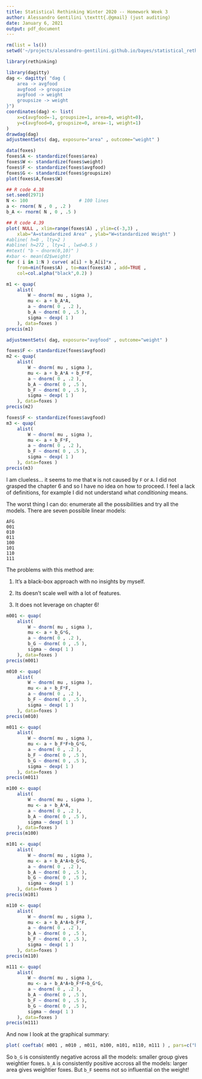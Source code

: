 ```yaml
---
title: Statistical Rethinking Winter 2020 -- Homework Week 3
author: Alessandro Gentilini \texttt{.@gmail} (just auditing)
date: January 6, 2021
output: pdf_document
---
```


```r
rm(list = ls())
setwd('~/projects/alessandro-gentilini.github.io/bayes/statistical_rethinking_2020/')
```

```r
library(rethinking)
```

```r
library(dagitty)
dag <- dagitty( "dag {
    area -> avgfood
    avgfood -> groupsize
    avgfood -> weight
    groupsize -> weight
}")
coordinates(dag) <- list(
    x=c(avgfood=-1, groupsize=1, area=0, weight=0),
    y=c(avgfood=0, groupsize=0, area=-1, weight=1)
)
drawdag(dag)
adjustmentSets( dag, exposure="area" , outcome="weight" )
```

```r
data(foxes)
foxes$A <- standardize(foxes$area)
foxes$W <- standardize(foxes$weight)
foxes$F <- standardize(foxes$avgfood)
foxes$G <- standardize(foxes$groupsize)
plot(foxes$A,foxes$W)
```

```r
## R code 4.38
set.seed(2971)
N <- 100                   # 100 lines
a <- rnorm( N , 0 , .2 )
b_A <- rnorm( N , 0 , .5 )

## R code 4.39
plot( NULL , xlim=range(foxes$A) , ylim=c(-3,3) ,
    xlab="A=standardized Area" , ylab="W=standardized Weight" )
#abline( h=0 , lty=2 )
#abline( h=272 , lty=1 , lwd=0.5 )
#mtext( "b ~ dnorm(0,10)" )
#xbar <- mean(d2$weight)
for ( i in 1:N ) curve( a[i] + b_A[i]*x ,
    from=min(foxes$A) , to=max(foxes$A) , add=TRUE ,
    col=col.alpha("black",0.2) )
```

```r
m1 <- quap(
    alist(
        W ~ dnorm( mu , sigma ),
        mu <- a + b_A*A,
        a ~ dnorm( 0 , .2 ),
        b_A ~ dnorm( 0 , .5 ),
        sigma ~ dexp( 1 )
    ), data=foxes )
precis(m1)
```

```r
adjustmentSets( dag, exposure="avgfood" , outcome="weight" )
```

```r
foxes$F <- standardize(foxes$avgfood)
m2 <- quap(
    alist(
        W ~ dnorm( mu , sigma ),
        mu <- a + b_A*A + b_F*F,
        a ~ dnorm( 0 , .2 ),
        b_A ~ dnorm( 0 , .5 ),
        b_F ~ dnorm( 0 , .5 ),
        sigma ~ dexp( 1 )
    ), data=foxes )
precis(m2)
```

```r
foxes$F <- standardize(foxes$avgfood)
m3 <- quap(
    alist(
        W ~ dnorm( mu , sigma ),
        mu <- a + b_F*F,
        a ~ dnorm( 0 , .2 ),
        b_F ~ dnorm( 0 , .5 ),
        sigma ~ dexp( 1 )
    ), data=foxes )
precis(m3)
```

I am clueless... it seems to me that `W` is not caused by `F` or `A`.
I did not grasped the chapter 6 and so I have no idea on how to proceed.
I feel a lack of definitions, for example I did not understand what *conditioning* means.

The worst thing I can do: enumerate all the possibilities and try all the models.
There are seven possible linear models:


    AFG
    001
    010
    011
    100
    101
    110
    111

The problems with this method are:

1. It's a black-box approach with no insights by myself.

2. Its doesn't scale well with a lot of features.

3. It does not leverage on chapter 6!

```r
m001 <- quap(
    alist(
        W ~ dnorm( mu , sigma ),
        mu <- a + b_G*G,
        a ~ dnorm( 0 , .2 ),
        b_G ~ dnorm( 0 , .5 ),
        sigma ~ dexp( 1 )
    ), data=foxes )
precis(m001)
```

```r
m010 <- quap(
    alist(
        W ~ dnorm( mu , sigma ),
        mu <- a + b_F*F,
        a ~ dnorm( 0 , .2 ),
        b_F ~ dnorm( 0 , .5 ),
        sigma ~ dexp( 1 )
    ), data=foxes )
precis(m010)
```

```r
m011 <- quap(
    alist(
        W ~ dnorm( mu , sigma ),
        mu <- a + b_F*F+b_G*G,
        a ~ dnorm( 0 , .2 ),
        b_F ~ dnorm( 0 , .5 ),
        b_G ~ dnorm( 0 , .5 ),
        sigma ~ dexp( 1 )
    ), data=foxes )
precis(m011)
```

```r
m100 <- quap(
    alist(
        W ~ dnorm( mu , sigma ),
        mu <- a + b_A*A,
        a ~ dnorm( 0 , .2 ),
        b_A ~ dnorm( 0 , .5 ),
        sigma ~ dexp( 1 )
    ), data=foxes )
precis(m100)
```

```r
m101 <- quap(
    alist(
        W ~ dnorm( mu , sigma ),
        mu <- a + b_A*A+b_G*G,
        a ~ dnorm( 0 , .2 ),
        b_A ~ dnorm( 0 , .5 ),
        b_G ~ dnorm( 0 , .5 ),
        sigma ~ dexp( 1 )
    ), data=foxes )
precis(m101)
```

```r
m110 <- quap(
    alist(
        W ~ dnorm( mu , sigma ),
        mu <- a + b_A*A+b_F*F,
        a ~ dnorm( 0 , .2 ),
        b_A ~ dnorm( 0 , .5 ),
        b_F ~ dnorm( 0 , .5 ),
        sigma ~ dexp( 1 )
    ), data=foxes )
precis(m110)
```

```r
m111 <- quap(
    alist(
        W ~ dnorm( mu , sigma ),
        mu <- a + b_A*A+b_F*F+b_G*G,
        a ~ dnorm( 0 , .2 ),
        b_A ~ dnorm( 0 , .5 ),
        b_F ~ dnorm( 0 , .5 ),
        b_G ~ dnorm( 0 , .5 ),
        sigma ~ dexp( 1 )
    ), data=foxes )
precis(m111)
```
And now I look at the graphical summary:

```r
plot( coeftab( m001 , m010 , m011, m100, m101, m110, m111 ) , pars=c("b_A","b_F","b_G") )
```

So `b_G` is consistently negative across all the models: smaller group gives weightier foxes.
`b_A` is consistently positive accross all the models: larger area gives weightier foxes.
But `b_F` seems not so influential on the weight!
